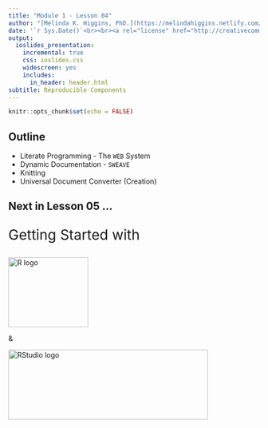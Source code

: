 ```yaml
---
title: "Module 1 - Lesson 04"
author: "[Melinda K. Higgins, PhD.](https://melindahiggins.netlify.com/)"
date: '`r Sys.Date()`<br><br><a rel="license" href="http://creativecommons.org/licenses/by-nc-sa/4.0/"><img alt="by-nc-sa-4.0-88x31.png" style="border-width:0" src="images/by-nc-sa-4.0-88x31.png" /></a>'
output: 
  ioslides_presentation:
    incremental: true
    css: ioslides.css
    widescreen: yes
    includes:
      in_header: header.html
subtitle: Reproducible Components
---
```


```r
knitr::opts_chunk$set(echo = FALSE)
```

## Outline

* Literate Programming - The `WEB` System
* Dynamic Documentation - `SWEAVE`
* Knitting 
* Universal Document Converter (Creation) 



## Next in Lesson 05 ... {.flexbox .vcenter}

<div style="font-size:200%">
Getting Started with
</div>

<p>  </p>

<img src="images/Rlogo.png" alt="R logo" style="width:160px;height:140px;"> 

&

<img src="images/RStudio-Logo-Blue-Gradient.png" alt="RStudio logo" style="width:400px;height:140px;">


